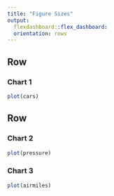 ```yaml
---
title: "Figure Sizes"
output: 
  flexdashboard::flex_dashboard:
  orientation: rows
---
```

  
Row
-------------------------------------
  
### Chart 1
  
```r
plot(cars)
```

Row
-------------------------------------
  
### Chart 2
  
```r
plot(pressure)
```

### Chart 3

```r
plot(airmiles)
```